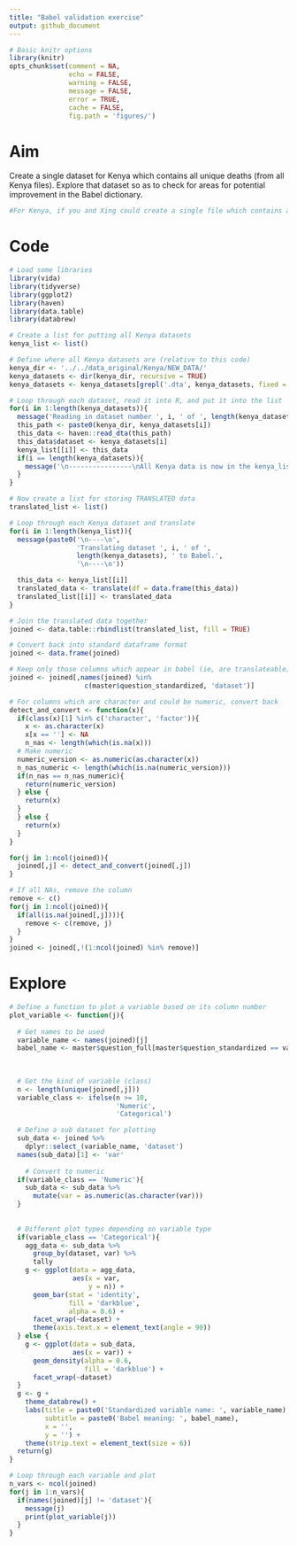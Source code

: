 ```yaml
---
title: "Babel validation exercise"
output: github_document
---
```



```r
# Basic knitr options
library(knitr)
opts_chunk$set(comment = NA, 
               echo = FALSE, 
               warning = FALSE, 
               message = FALSE, 
               error = TRUE, 
               cache = FALSE,
               fig.path = 'figures/')
```


# Aim

Create a single dataset for Kenya which contains all unique deaths (from all Kenya files). Explore that dataset so as to check for areas for potential improvement in the Babel dictionary.

```r
#For Kenya, if you and Xing could create a single file which contains all the unique deaths (from all the Kenya files) and as many as possible mapped variables then we can start trying to do some basic summaries to understand if the numbers look reasonable for Kenya. We know for some variables that they should come out in very high numbers and some much lower. We will work to compile a list of variables which are worth looking at.
```

# Code

```r
# Load some libraries
library(vida)
library(tidyverse)
library(ggplot2)
library(haven)
library(data.table)
library(databrew)

# Create a list for putting all Kenya datasets
kenya_list <- list()

# Define where all Kenya datasets are (relative to this code)
kenya_dir <- '../../data_original/Kenya/NEW_DATA/'
kenya_datasets <- dir(kenya_dir, recursive = TRUE)
kenya_datasets <- kenya_datasets[grepl('.dta', kenya_datasets, fixed = TRUE)]

# Loop through each dataset, read it into R, and put it into the list
for(i in 1:length(kenya_datasets)){
  message('Reading in dataset number ', i, ' of ', length(kenya_datasets))
  this_path <- paste0(kenya_dir, kenya_datasets[i])
  this_data <- haven::read_dta(this_path)
  this_data$dataset <- kenya_datasets[i]
  kenya_list[[i]] <- this_data
  if(i == length(kenya_datasets)){
    message('\n----------------\nAll Kenya data is now in the kenya_list object\n----------------')
  }
}

# Now create a list for storing TRANSLATED data
translated_list <- list()

# Loop through each Kenya dataset and translate
for(i in 1:length(kenya_list)){
  message(paste0('\n----\n', 
                 'Translating dataset ', i, ' of ', 
                 length(kenya_datasets), ' to Babel.',
                 '\n----\n'))

  this_data <- kenya_list[[i]]
  translated_data <- translate(df = data.frame(this_data))
  translated_list[[i]] <- translated_data
}

# Join the translated data together
joined <- data.table::rbindlist(translated_list, fill = TRUE)

# Convert back into standard dataframe format
joined <- data.frame(joined)

# Keep only those columns which appear in babel (ie, are translateable)
joined <- joined[,names(joined) %in% 
                   c(master$question_standardized, 'dataset')]

# For columns which are character and could be numeric, convert back
detect_and_convert <- function(x){
  if(class(x)[1] %in% c('character', 'factor')){
    x <- as.character(x)
    x[x == ''] <- NA
    n_nas <- length(which(is.na(x)))
  # Make numeric
  numeric_version <- as.numeric(as.character(x))
  n_nas_numeric <- length(which(is.na(numeric_version)))
  if(n_nas == n_nas_numeric){
    return(numeric_version)
  } else {
    return(x)
  }
  } else {
    return(x)
  }
}

for(j in 1:ncol(joined)){
  joined[,j] <- detect_and_convert(joined[,j])
}

# If all NAs, remove the column
remove <- c()
for(j in 1:ncol(joined)){
  if(all(is.na(joined[,j]))){
    remove <- c(remove, j)
  }
}
joined <- joined[,!(1:ncol(joined) %in% remove)]
```

# Explore

```r
# Define a function to plot a variable based on its column number
plot_variable <- function(j){
  
  # Get names to be used
  variable_name <- names(joined)[j]
  babel_name <- master$question_full[master$question_standardized == variable_name]
  
  
  
  # Get the kind of variable (class)
  n <- length(unique(joined[,j]))
  variable_class <- ifelse(n >= 10,
                           'Numeric',
                           'Categorical')

  # Define a sub dataset for plotting
  sub_data <- joined %>%
    dplyr::select_(variable_name, 'dataset')
  names(sub_data)[1] <- 'var'
  
    # Convert to numeric
  if(variable_class == 'Numeric'){
    sub_data <- sub_data %>%
      mutate(var = as.numeric(as.character(var)))
  }
  
  
  # Different plot types depending on variable type
  if(variable_class == 'Categorical'){
    agg_data <- sub_data %>%
      group_by(dataset, var) %>%
      tally
    g <- ggplot(data = agg_data,
                aes(x = var,
                    y = n)) +
      geom_bar(stat = 'identity',
               fill = 'darkblue',
               alpha = 0.6) +
      facet_wrap(~dataset) +
      theme(axis.text.x = element_text(angle = 90))
  } else {
    g <- ggplot(data = sub_data,
                aes(x = var)) +
      geom_density(alpha = 0.6,
                   fill = 'darkblue') +
      facet_wrap(~dataset)
  }
  g <- g +
    theme_databrew() +
    labs(title = paste0('Standardized variable name: ', variable_name),
         subtitle = paste0('Babel meaning: ', babel_name),
         x = '',
         y = '') +
    theme(strip.text = element_text(size = 6))
  return(g)
}

```

```r
# Loop through each variable and plot
n_vars <- ncol(joined)
for(j in 1:n_vars){
  if(names(joined)[j] != 'dataset'){
    message(j)
    print(plot_variable(j))
  }
}
```